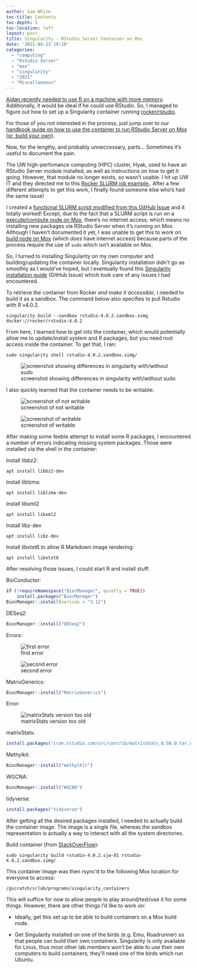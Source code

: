 ```yaml
---
author: Sam White
toc-title: Contents
toc-depth: 5
toc-location: left
layout: post
title: Singularity - RStudio Server Container on Mox
date: '2021-04-23 10:18'
categories: 
  - "computing"
  - "Rstudio Server"
  - "mox"
  - "singularity" 
  - "2021"
  - "Miscellaneous"
---
```

[Aidan recently needed to use R on a machine with more memory](https://github.com/RobertsLab/resources/discussions/1180). Additionally, it would be ideal if he could use RStudio. So, I managed to figure out how to set up a Singularity container running [rocker/rstudio](https://github.com/rocker-org/rocker).

For those of you not interested in the process, just jump over to our [handbook guide on how to use the container to run RStudio Server on Mox (or, build your own)](https://robertslab.github.io/resources/mox_RStudio-Server/).

Now, for the lengthy, and probably unneccessary, parts... Sometimes it's useful to document the pain. 

The UW high-perfomance computing (HPC) cluster, Hyak, used to have an RStudio Server module installed, as well as instructions on how to get it going. However, that module no longer exists, so wasn't usable. I hit up UW IT and they directed me to this [Rocker SLURM job example.](https://www.rocker-project.org/use/singularity/).  After a few different attempts to get this work, I finally found someone else who's had the same issue! 

I created a [functional SLURM script modified from this GitHub Issue](https://github.com/rocker-org/rocker-versioned2/issues/105#issuecomment-799848638) and it totally worked! Except, due to the fact that a SLURM script is run on a [execute/compute node on Mox](https://robertslab.github.io/resources/mox_Node-Types/#execute-node), there's no internet access; which means no installing new packages via RStudio Server when it's running on Mox. Although I haven't documented it yet, I was unable to get this to work on [build node on Mox](https://robertslab.github.io/resources/mox_Node-Types/#build-node) (which _does_ have internet access) because parts of the process require the use of `sudo` which isn't available on Mox.

So, I turned to installing Singularity on my own computer and building/updating the container locally. Singularity installation didn't go as smoothly as I would've hoped, but I eventually found this [Singularity installation guide](https://github.com/hpcng/singularity/issues/4765#issuecomment-814564188) (GitHub Issue) which took care of any issues I had encountered.

To retrieve the container from Rocker _and make it accessible_, I needed to build it as a sandbox. The command below also specifies to pull Rstudio with R v4.0.2.

`singularity build --sandbox rstudio-4.0.2.sandbox.simg docker://rocker/rstudio:4.0.2`

From here, I learned how to get into the container, which would potentially allow me to update/install system and R packages, but you need root access inside the container. To get that, I ran:

`sudo singularity shell rstudio-4.0.2.sandbox.simg/`

![screenshot showing differences in singularity with/without sudo](https://github.com/RobertsLab/sams-notebook/blob/master/images/screencaps/20210423_singularity_rstudio_root.png?raw=true)

I also quickly learned that the container needs to be writable:

![screenshot of not writable](https://github.com/RobertsLab/sams-notebook/blob/master/images/screencaps/20210423_singularity_rstudio_root-not-enough.png?raw=true)

![screenshot of writable](https://github.com/RobertsLab/sams-notebook/blob/master/images/screencaps/20210423_singularity_rstudio_root-writable.png?raw=true)

After making some feeble attempt to install some R packages, I encountered a number of errors indicating missing system packages. Those were installed via the shell in the container:

Install libbz2:

`apt install libbz2-dev`

Install liblzma:

`apt install liblzma-dev`

Install libxml2

`apt install libxml2`

Install libz-dev

`apt install libz-dev`

Install libxtst6 to allow R Markdown image rendering:

`apt install libxtst6`

After resolving those issues, I could start R and install stuff:

BioConductor:

```R
if (!requireNamespace("BiocManager", quietly = TRUE))
    install.packages("BiocManager")
BiocManager::install(version = "3.12")
```

DESeq2:

```R
BiocManager::install("DESeq2")
```

Errors:

![first error](https://github.com/RobertsLab/sams-notebook/blob/master/images/screencaps/20210423_singularity_rstudio_deseq2-delayedarray.png?raw=true)

![second error](https://github.com/RobertsLab/sams-notebook/blob/master/images/screencaps/20210423_singularity_rstudio_deseq2-matrixgenerics.png?raw=true)

MatrixGenerics:

```R
BiocManager::install("MatrixGenerics")
```

Error:

![matrixStats version too old](https://github.com/RobertsLab/sams-notebook/blob/master/images/screencaps/20210423_singularity_rstudio_deseq2-matrixstats.png?raw=true)

matrixStats:

```R
install.packages("cran.rstudio.com/src/contrib/matrixStats_0.58.0.tar.gz", repos=NULL, type="source")
```

Methylkit:

```R
BiocManager::install("methylKit")
```

WGCNA:

```R
BiocManager::install("WGCNA")
```

tidyverse:

```R
install.packages("tidyverse")
```


After getting all the desired packages installed, I needed to actually build the container image. The image is a single file, whereas the sandbox representation is actually a way to interact with all the system directories.


Build container (from [StackOverFlow](https://stackoverflow.com/questions/60155573/how-to-export-a-container-in-singularity)):

`sudo singularity build rstudio-4.0.2.sjw-01 rstudio-4.0.2.sandbox.simg/`

This container image was then rsync'd to the following Mox location for everyone to access:

`/gscratch/srlab/programs/singularity_containers`

This will suffice for now to allow people to play around/test/use it for some things. However, there are other things I'd like to work on:

- Ideally, get this set up to be able to build containers on a Mox build node.

- Get Singularity installed on one of the birds (e.g. Emu, Roadrunner) so that people can build their own containers. Singularity is only available for Linux, thus most other lab members won't be able to use their own computers to build containers; they'll need one of the birds which run Ubuntu.
